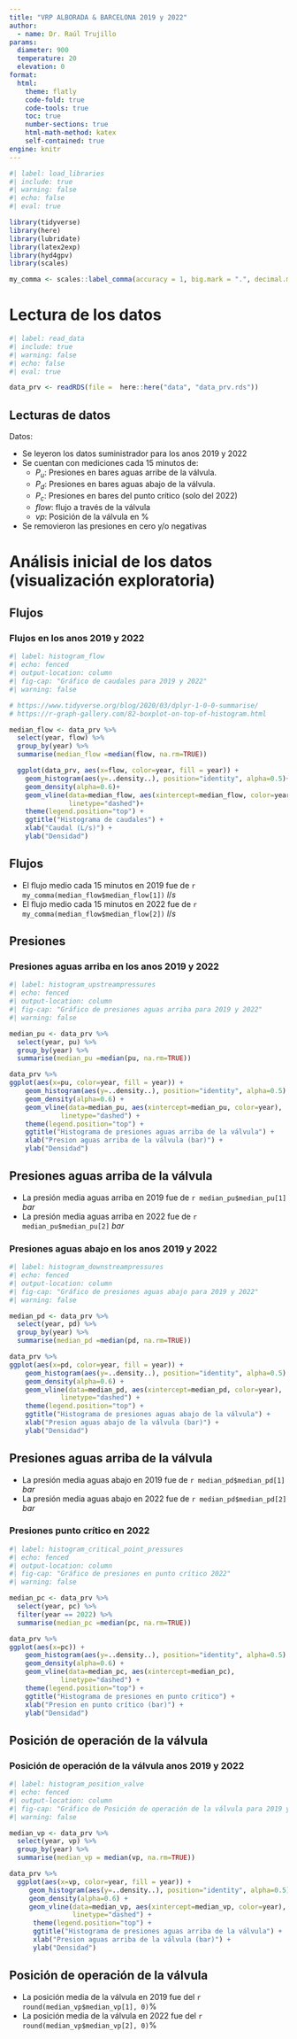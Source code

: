 ```yaml
---
title: "VRP ALBORADA & BARCELONA 2019 y 2022"
author: 
  - name: Dr. Raúl Trujillo
params:
  diameter: 900
  temperature: 20
  elevation: 0
format: 
  html:
    theme: flatly
    code-fold: true
    code-tools: true
    toc: true
    number-sections: true
    html-math-method: katex
    self-contained: true
engine: knitr
---
```


```r
#| label: load_libraries
#| include: true
#| warning: false
#| echo: false
#| eval: true 

library(tidyverse)
library(here)
library(lubridate)
library(latex2exp)
library(hyd4gpv)
library(scales)

my_comma <- scales::label_comma(accuracy = 1, big.mark = ".", decimal.mark = ",")
```


# Lectura de los datos

```r
#| label: read_data
#| include: true
#| warning: false
#| echo: false
#| eval: true 

data_prv <- readRDS(file =  here::here("data", "data_prv.rds"))

```

::: callout-note
## Lecturas de datos

Datos:

  - Se leyeron los datos suministrador para los anos 2019 y 2022
  - Se cuentan con mediciones cada 15 minutos de:
    - $P_u:$ Presiones en bares aguas arribe de la válvula.
    - $P_d:$ Presiones en bares aguas abajo de la válvula.
    - $P_c:$ Presiones en bares del punto crítico (solo del 2022)
    - $flow:$ flujo a través de la válvula
    - $vp:$ Posición de la válvula en %
  - Se removieron las presiones en cero y/o negativas
 
:::

# Análisis inicial de los datos (visualización exploratoria)

## Flujos

### Flujos en los anos 2019 y 2022

```r
#| label: histogram_flow
#| echo: fenced
#| output-location: column
#| fig-cap: "Gráfico de caudales para 2019 y 2022"
#| warning: false

# https://www.tidyverse.org/blog/2020/03/dplyr-1-0-0-summarise/
# https://r-graph-gallery.com/82-boxplot-on-top-of-histogram.html

median_flow <- data_prv %>% 
  select(year, flow) %>% 
  group_by(year) %>% 
  summarise(median_flow =median(flow, na.rm=TRUE))

  ggplot(data_prv, aes(x=flow, color=year, fill = year)) + 
    geom_histogram(aes(y=..density..), position="identity", alpha=0.5)+
    geom_density(alpha=0.6)+
    geom_vline(data=median_flow, aes(xintercept=median_flow, color=year),
               linetype="dashed")+
    theme(legend.position="top") +
    ggtitle("Histograma de caudales") +
    xlab("Caudal (L/s)") + 
    ylab("Densidad") 

```

::: callout-note
## Flujos

  - El flujo medio cada 15 minutos en 2019 fue de `r my_comma(median_flow$median_flow[1])` $l/s$
  - El flujo medio cada 15 minutos en 2022 fue de `r my_comma(median_flow$median_flow[2])` $l/s$
  
:::


## Presiones
### Presiones aguas arriba en los anos 2019 y 2022

```r
#| label: histogram_upstreampressures
#| echo: fenced
#| output-location: column
#| fig-cap: "Gráfico de presiones aguas arriba para 2019 y 2022"
#| warning: false

median_pu <- data_prv %>% 
  select(year, pu) %>% 
  group_by(year) %>% 
  summarise(median_pu =median(pu, na.rm=TRUE))

data_prv %>% 
ggplot(aes(x=pu, color=year, fill = year)) + 
    geom_histogram(aes(y=..density..), position="identity", alpha=0.5) +
    geom_density(alpha=0.6) +
    geom_vline(data=median_pu, aes(xintercept=median_pu, color=year),
             linetype="dashed") +
    theme(legend.position="top") +
    ggtitle("Histograma de presiones aguas arriba de la válvula") +
    xlab("Presion aguas arriba de la válvula (bar)") + 
    ylab("Densidad") 

```


::: callout-note
## Presiones aguas arriba de la válvula

  - La presión media aguas arriba en 2019 fue de `r median_pu$median_pu[1]` $bar$
  - La presión media aguas arriba en 2022 fue de `r median_pu$median_pu[2]` $bar$
  
:::

### Presiones aguas abajo en los anos 2019 y 2022

```r
#| label: histogram_downstreampressures
#| echo: fenced
#| output-location: column
#| fig-cap: "Gráfico de presiones aguas abajo para 2019 y 2022"
#| warning: false

median_pd <- data_prv %>% 
  select(year, pd) %>% 
  group_by(year) %>% 
  summarise(median_pd =median(pd, na.rm=TRUE))

data_prv %>% 
ggplot(aes(x=pd, color=year, fill = year)) + 
    geom_histogram(aes(y=..density..), position="identity", alpha=0.5) +
    geom_density(alpha=0.6) +
    geom_vline(data=median_pd, aes(xintercept=median_pd, color=year),
             linetype="dashed") +
    theme(legend.position="top") +
    ggtitle("Histograma de presiones aguas abajo de la válvula") +
    xlab("Presion aguas abajo de la válvula (bar)") + 
    ylab("Densidad") 

```


::: callout-note
## Presiones aguas arriba de la válvula

  - La presión media aguas abajo en 2019 fue de `r median_pd$median_pd[1]` $bar$
  - La presión media aguas abajo en 2022 fue de `r median_pd$median_pd[2]` $bar$
  
:::


### Presiones punto crítico en 2022

```r
#| label: histogram_critical_point_pressures
#| echo: fenced
#| output-location: column
#| fig-cap: "Gráfico de presiones en punto crítico 2022"
#| warning: false

median_pc <- data_prv %>% 
  select(year, pc) %>% 
  filter(year == 2022) %>% 
  summarise(median_pc =median(pc, na.rm=TRUE))

data_prv %>% 
ggplot(aes(x=pc)) + 
    geom_histogram(aes(y=..density..), position="identity", alpha=0.5) +
    geom_density(alpha=0.6) +
    geom_vline(data=median_pc, aes(xintercept=median_pc),
             linetype="dashed") +
    theme(legend.position="top") +
    ggtitle("Histograma de presiones en punto crítico") +
    xlab("Presion en punto crítico (bar)") + 
    ylab("Densidad") 

```



## Posición de operación de la válvula
### Posición de operación de la válvula anos 2019 y 2022

```r
#| label: histogram_position_valve
#| echo: fenced
#| output-location: column
#| fig-cap: "Gráfico de Posición de operación de la válvula para 2019 y 2022"
#| warning: false

median_vp <- data_prv %>% 
  select(year, vp) %>% 
  group_by(year) %>% 
  summarise(median_vp = median(vp, na.rm=TRUE))

data_prv %>% 
  ggplot(aes(x=vp, color=year, fill = year)) + 
     geom_histogram(aes(y=..density..), position="identity", alpha=0.5) +
     geom_density(alpha=0.6) +
     geom_vline(data=median_vp, aes(xintercept=median_vp, color=year),
                linetype="dashed") +
      theme(legend.position="top") +
      ggtitle("Histograma de presiones aguas arriba de la válvula") +
      xlab("Presion aguas arriba de la válvula (bar)") + 
      ylab("Densidad") 

```

::: callout-note
## Posición de operación de la válvula

  - La posición media de la válvula en 2019 fue del `r round(median_vp$median_vp[1], 0)`%
  - La posición media de la válvula en 2022 fue del `r round(median_vp$median_vp[2], 0)`%
  
:::
